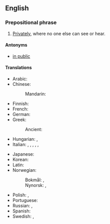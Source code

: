 ==English==

===Prepositional phrase===
{{en-PP}}

# [[privately|Privately]], where no one else can see or hear.

====Antonyms====
* [[in public]]

====Translations====
{{trans-top|privately}}
* Arabic: {{t|ar|بِخَصُوصِيَّة}}
* Chinese:
*: Mandarin: {{t+|cmn|私下|tr=sīxià}}
* Finnish: {{t+|fi|yksityisesti}}
* French: {{t+|fr|en privé}}
* German: {{t+|de|unter vier Augen}}
* Greek:
*: Ancient: {{t|grc|[[κατά|κατ']] [[ἴδιος|ἰδίαν]]}}
* Hungarian: {{t+|hu|bizalmasan}}, {{t+|hu|négyszemközt}}
* Italian: {{t|it|in privato}}, {{t+|it|privatamente}}, {{t|it|fra noi}}, {{t|it|in confidenza}}, {{t+|it|inter nos}}, {{t|it|a quattr'occhi}}
{{trans-mid}}
* Japanese: {{t|ja|非公式に|tr=hikōshiki ni|sc=Jpan}}
* Korean: {{t|ko|은밀히|sc=Kore}}
* Latin: {{t|la|prīvātim}}
* Norwegian:
*: Bokmål: {{t+|nb|under fire øyne}}, {{t|nb|i enerom}}
*: Nynorsk: {{t|nn|under fire auge}}, {{t|nn|i einrom}}
* Polish: {{t|pl|na osobności}}, {{t+|pl|sam na sam}}
* Portuguese: {{t|pt|em privado}}
* Russian: {{t+|ru|наедине́}}, {{t+|ru|с гла́зу на глаз}}
* Spanish: {{t|es|en privado}}
* Swedish: {{t+|sv|i enrum}}, {{t|sv|mellan fyra ögon}}
{{trans-bottom}}